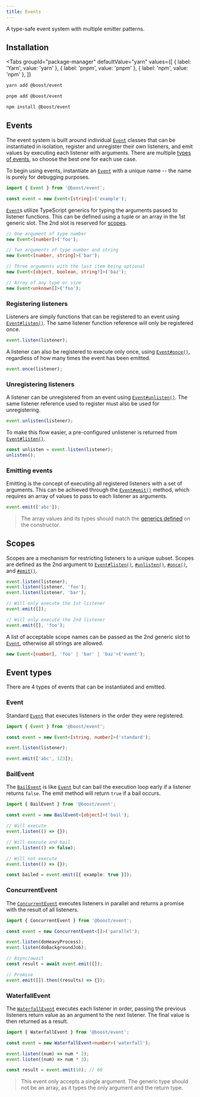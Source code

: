 ```yaml
---
title: Events
---
```



<EnvBadges backend frontend tooling api="/api/event" />

A type-safe event system with multiple emitter patterns.

## Installation

<Tabs
  groupId="package-manager"
  defaultValue="yarn"
  values={[
    { label: 'Yarn', value: 'yarn' },
    { label: 'pnpm', value: 'pnpm' },
    { label: 'npm', value: 'npm' },
  ]}
>
  <TabItem value="yarn">

```bash
yarn add @boost/event
```

  </TabItem>
  <TabItem value="pnpm">

```bash
pnpm add @boost/event
```

  </TabItem>
  <TabItem value="npm">

```bash
npm install @boost/event
```

  </TabItem>
</Tabs>

## Events

The event system is built around individual [`Event`][event] classes that can be instantiated in
isolation, register and unregister their own listeners, and emit values by executing each listener
with arguments. There are multiple [types of events](#event-types), so choose the best one for each
use case.

To begin using events, instantiate an [`Event`][event] with a unique name -- the name is purely for
debugging purposes.

```ts
import { Event } from '@boost/event';

const event = new Event<[string]>('example');
```

[`Event`][event]s utilize TypeScript generics for typing the arguments passed to listener functions.
This can be defined using a tuple or an array in the 1st generic slot. The 2nd slot is reserved for
[scopes](#scopes).

```ts
// One argument of type number
new Event<[number]>('foo');

// Two arguments of type number and string
new Event<[number, string]>('bar');

// Three arguments with the last item being optional
new Event<[object, boolean, string?]>('baz');

// Array of any type or size
new Event<unknown[]>('foo');
```

### Registering listeners

Listeners are simply functions that can be registered to an event using [`Event#listen()`][listen].
The same listener function reference will only be registered once.

```ts
event.listen(listener);
```

A listener can also be registered to execute only once, using [`Event#once()`][once], regardless of
how many times the event has been emitted.

```ts
event.once(listener);
```

### Unregistering listeners

A listener can be unregistered from an event using [`Event#unlisten()`][unlisten]. The same listener
reference used to register must also be used for unregistering.

```ts
event.unlisten(listener);
```

To make this flow easier, a pre-configured unlistener is returned from [`Event#listen()`][listen].

```ts
const unlisten = event.listen(listener);
unlisten();
```

### Emitting events

Emitting is the concept of executing all registered listeners with a set of arguments. This can be
achieved through the [`Event#emit()`][emit] method, which requires an array of values to pass to
each listener as arguments.

```ts
event.emit(['abc']);
```

> The array values and its types should match the [generics defined](#events) on the constructor.

## Scopes

Scopes are a mechanism for restricting listeners to a unique subset. Scopes are defined as the 2nd
argument to [`Event#listen()`][listen], [`#unlisten()`][unlisten], [`#once()`][once], and
[`#emit()`][emit].

```ts
event.listen(listener);
event.listen(listener, 'foo');
event.listen(listener, 'bar');

// Will only execute the 1st listener
event.emit([]);

// Will only execute the 2nd listener
event.emit([], 'foo');
```

A list of acceptable scope names can be passed as the 2nd generic slot to [`Event`][event],
otherwise all strings are allowed.

```ts
new Event<[number], 'foo' | 'bar' | 'baz'>('event');
```

## Event types

There are 4 types of events that can be instantiated and emitted.

### Event

Standard [`Event`][event] that executes listeners in the order they were registered.

```ts
import { Event } from '@boost/event';

const event = new Event<[string, number]>('standard');

event.listen(listener);

event.emit(['abc', 123]);
```

### BailEvent

The [`BailEvent`](/api/event/class/BailEvent) is like [`Event`][event] but can bail the execution
loop early if a listener returns `false`. The emit method will return `true` if a bail occurs.

```ts
import { BailEvent } from '@boost/event';

const event = new BailEvent<[object]>('bail');

// Will execute
event.listen(() => {});

// Will execute and bail
event.listen(() => false);

// Will not execute
event.listen(() => {});

const bailed = event.emit([{ example: true }]);
```

### ConcurrentEvent

The [`ConcurrentEvent`](/api/event/class/ConcurrentEvent) executes listeners in parallel and returns
a promise with the result of all listeners.

```ts
import { ConcurrentEvent } from '@boost/event';

const event = new ConcurrentEvent<[]>('parallel');

event.listen(doHeavyProcess);
event.listen(doBackgroundJob);

// Async/await
const result = await event.emit([]);

// Promise
event.emit([]).then((results) => {});
```

### WaterfallEvent

The [`WaterfallEvent`](/api/event/class/WaterfallEvent) executes each listener in order, passing the
previous listeners return value as an argument to the next listener. The final value is then
returned as a result.

```ts
import { WaterfallEvent } from '@boost/event';

const event = new WaterfallEvent<number>('waterfall');

event.listen((num) => num * 2);
event.listen((num) => num * 3);

const result = event.emit(10); // 60
```

> This event only accepts a single argument. The generic type should not be an array, as it types
> the only argument and the return type.

[event]: /api/event/class/Event
[listen]: /api/event/class/Event#listen
[unlisten]: /api/event/class/Event#unlisten
[emit]: /api/event/class/Event#emit
[once]: /api/event/class/Event#once

